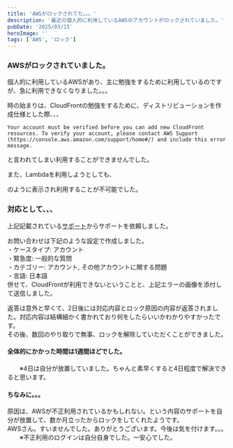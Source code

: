 ```yaml
---
title: 'AWSがロックされてた。。。'
description: '最近の個人的に利用しているAWSのアカウントがロックされていました。'
pubDate: '2025/03/15'
heroImage: ''
tags: ['AWS', 'ロック']
---
```



### AWSがロックされていました。

個人的に利用しているAWSがあり、主に勉強をするために利用しているのですが、急に利用できなくなりました。。。

時の始まりは、CloudFrontの勉強をするために、ディストリビューションを作成仕様とした際、、、

```shell
Your account must be verified before you can add new CloudFront resources. To verify your account, please contact AWS Support (https://console.aws.amazon.com/support/home#/) and include this error message.
```

<ImageViewer src="/images/news/20250315-aws-locked/cloudfront.png" alt="CloudFront" client:load />
と言われてしまい利用することができませんでした。

また、Lambdaを利用しようとしても、

<ImageViewer src="/images/news/20250315-aws-locked/lambda.png" alt="Lambda" client:load />
のように表示され利用することが不可能でした。

### 対応として、、、

上記記載されている[サポート](https://console.aws.amazon.com/support/home#)からサポートを依頼しました。

お問い合わせは下記のような設定で作成しました。  
・ケースタイプ: アカウント  
・緊急度: 一般的な質問  
・カテゴリー: アカウント, その他アカウントに関する問題  
・言語: 日本語  
併せて、CloudFrontが利用できないということと、上記エラーの画像を添付して送信しました。

返答は意外と早くて、2日後には対応内容とロック原因の内容が返答されました。対応内容は結構細かく書かれており何をしたらいいかわかりやすかったです。  
その後、数回のやり取りで無事、ロックを解除していただくことができました。

#### 全体的にかかった時間は1週間ほどでした。

　　※4日は自分が放置していました。ちゃんと素早くすると4日程度で解決できると思います。

#### ちなみに。。。

原因は、AWSが不正利用されているかもしれない。という内容のサポートを自分が放置して、数か月立ったからロックをしてくれたようです。  
AWSさん。すいませんでした。ありがとうございます。今後は気を付けます。。。  
　　※不正利用のログインは自分自身でした。一安心でした。
